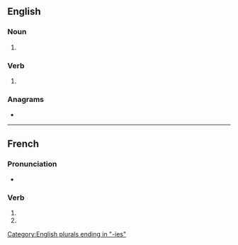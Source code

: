 {{also|inventoriés}}
==English==

===Noun===
{{head|en|noun form}}

# {{plural of|en|inventory}}

===Verb===
{{head|en|verb form}}

# {{en-third-person singular of|inventory}}

===Anagrams===
* {{anagrams|en|a=eeiinnorstv|inventorise}}

[[Category:English plurals ending in "-ies"]]

----

==French==

===Pronunciation===
* {{homophones|fr|inventorie|inventorient}}

===Verb===
{{head|fr|verb form}}

# {{inflection of|fr|inventorier||2|s|pres|indc}}
# {{inflection of|fr|inventorier||2|s|pres|subj}}
